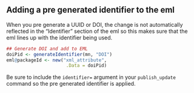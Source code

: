 
## Adding a pre generated identifier to the eml

When you pre generate a UUID or DOI, the change is not automatically reflected in the "Identifier" section of the eml so this makes sure that the eml lines up with the identifier being used. 

```r
## Generate DOI and add to EML
doiPid <- generateIdentifier(mn, "DOI")
eml@packageId <- new("xml_attribute",
                      .Data = doiPid)
```

Be sure to include the `identifier=` argument in your `publish_update` command so the pre generated identifier is applied.
